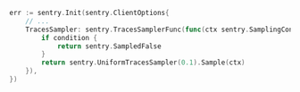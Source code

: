 ```go
err := sentry.Init(sentry.ClientOptions{
	// ...
	TracesSampler: sentry.TracesSamplerFunc(func(ctx sentry.SamplingContext) sentry.Sampled {
		if condition {
			return sentry.SampledFalse
		}
		return sentry.UniformTracesSampler(0.1).Sample(ctx)
	}),
})
```
